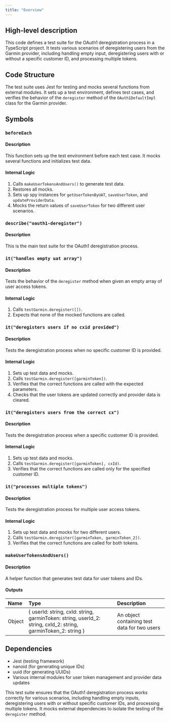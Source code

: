 ```yaml
---
title: "Overview"
---
```


## High-level description
This code defines a test suite for the OAuth1 deregistration process in a TypeScript project. It tests various scenarios of deregistering users from the Garmin provider, including handling empty input, deregistering users with or without a specific customer ID, and processing multiple tokens.

## Code Structure
The test suite uses Jest for testing and mocks several functions from external modules. It sets up a test environment, defines test cases, and verifies the behavior of the `deregister` method of the `OAuth1DefaultImpl` class for the Garmin provider.

## Symbols

### `beforeEach`
#### Description
This function sets up the test environment before each test case. It mocks several functions and initializes test data.

#### Internal Logic
1. Calls `makeUserTokensAndUsers()` to generate test data.
2. Restores all mocks.
3. Sets up spy instances for `getUserTokenByUAT`, `saveUserToken`, and `updateProviderData`.
4. Mocks the return values of `saveUserToken` for two different user scenarios.

### `describe("oauth1-deregister")`
#### Description
This is the main test suite for the OAuth1 deregistration process.

### `it("handles empty uat array")`
#### Description
Tests the behavior of the `deregister` method when given an empty array of user access tokens.

#### Internal Logic
1. Calls `testGarmin.deregister([])`.
2. Expects that none of the mocked functions are called.

### `it("deregisters users if no cxid provided")`
#### Description
Tests the deregistration process when no specific customer ID is provided.

#### Internal Logic
1. Sets up test data and mocks.
2. Calls `testGarmin.deregister([garminToken])`.
3. Verifies that the correct functions are called with the expected parameters.
4. Checks that the user tokens are updated correctly and provider data is cleared.

### `it("deregisters users from the correct cx")`
#### Description
Tests the deregistration process when a specific customer ID is provided.

#### Internal Logic
1. Sets up test data and mocks.
2. Calls `testGarmin.deregister([garminToken], cxId)`.
3. Verifies that the correct functions are called only for the specified customer ID.

### `it("processes multiple tokens")`
#### Description
Tests the deregistration process for multiple user access tokens.

#### Internal Logic
1. Sets up test data and mocks for two different users.
2. Calls `testGarmin.deregister([garminToken, garminToken_2])`.
3. Verifies that the correct functions are called for both tokens.

### `makeUserTokensAndUsers()`
#### Description
A helper function that generates test data for user tokens and IDs.

#### Outputs
| Name | Type | Description |
|:-----|:-----|:------------|
| Object | \{ userId: string, cxId: string, garminToken: string, userId_2: string, cxId_2: string, garminToken_2: string \} | An object containing test data for two users |

## Dependencies
- Jest (testing framework)
- nanoid (for generating unique IDs)
- uuid (for generating UUIDs)
- Various internal modules for user token management and provider data updates

This test suite ensures that the OAuth1 deregistration process works correctly for various scenarios, including handling empty inputs, deregistering users with or without specific customer IDs, and processing multiple tokens. It mocks external dependencies to isolate the testing of the `deregister` method.
